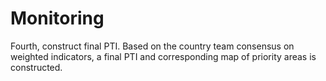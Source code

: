 # Monitoring

Fourth, construct final PTI. Based on the country team consensus on weighted indicators, a final PTI and corresponding map of priority areas is constructed.